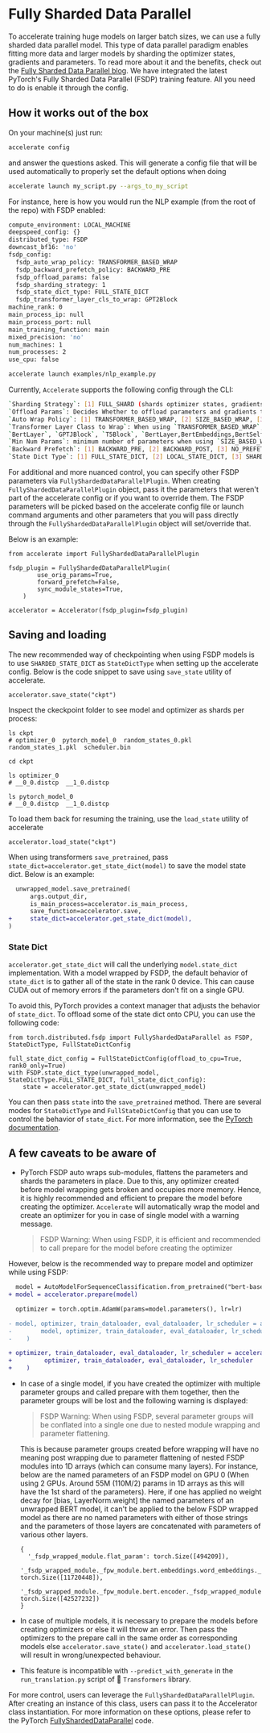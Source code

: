 <!--Copyright 2022 The HuggingFace Team. All rights reserved.

Licensed under the Apache License, Version 2.0 (the "License"); you may not use this file except in compliance with
the License. You may obtain a copy of the License at

http://www.apache.org/licenses/LICENSE-2.0

Unless required by applicable law or agreed to in writing, software distributed under the License is distributed on
an "AS IS" BASIS, WITHOUT WARRANTIES OR CONDITIONS OF ANY KIND, either express or implied. See the License for the
specific language governing permissions and limitations under the License.
-->

# Fully Sharded Data Parallel

To accelerate training huge models on larger batch sizes, we can use a fully sharded data parallel model.
This type of data parallel paradigm enables fitting more data and larger models by sharding the optimizer states, gradients and parameters.
To read more about it and the benefits, check out the [Fully Sharded Data Parallel blog](https://pytorch.org/blog/introducing-pytorch-fully-sharded-data-parallel-api/).
We have integrated the latest PyTorch's Fully Sharded Data Parallel (FSDP) training feature.
All you need to do is enable it through the config.

## How it works out of the box

On your machine(s) just run:

```bash
accelerate config
```

and answer the questions asked. This will generate a config file that will be used automatically to properly set the
default options when doing

```bash
accelerate launch my_script.py --args_to_my_script
```

For instance, here is how you would run the NLP example (from the root of the repo) with FSDP enabled:

```bash
compute_environment: LOCAL_MACHINE
deepspeed_config: {}
distributed_type: FSDP
downcast_bf16: 'no'
fsdp_config:
  fsdp_auto_wrap_policy: TRANSFORMER_BASED_WRAP
  fsdp_backward_prefetch_policy: BACKWARD_PRE
  fsdp_offload_params: false
  fsdp_sharding_strategy: 1
  fsdp_state_dict_type: FULL_STATE_DICT
  fsdp_transformer_layer_cls_to_wrap: GPT2Block
machine_rank: 0
main_process_ip: null
main_process_port: null
main_training_function: main
mixed_precision: 'no'
num_machines: 1
num_processes: 2
use_cpu: false
```

```bash
accelerate launch examples/nlp_example.py
```

Currently, `Accelerate` supports the following config through the CLI:

```bash
`Sharding Strategy`: [1] FULL_SHARD (shards optimizer states, gradients and parameters), [2] SHARD_GRAD_OP (shards optimizer states and gradients), [3] NO_SHARD
`Offload Params`: Decides Whether to offload parameters and gradients to CPU
`Auto Wrap Policy`: [1] TRANSFORMER_BASED_WRAP, [2] SIZE_BASED_WRAP, [3] NO_WRAP 
`Transformer Layer Class to Wrap`: When using `TRANSFORMER_BASED_WRAP`, user specifies comma-separated string of transformer layer class names (case-sensitive) to wrap ,e.g, 
`BertLayer`, `GPTJBlock`, `T5Block`, `BertLayer,BertEmbeddings,BertSelfOutput`...
`Min Num Params`: minimum number of parameters when using `SIZE_BASED_WRAP`
`Backward Prefetch`: [1] BACKWARD_PRE, [2] BACKWARD_POST, [3] NO_PREFETCH
`State Dict Type`: [1] FULL_STATE_DICT, [2] LOCAL_STATE_DICT, [3] SHARDED_STATE_DICT  
```

For additional and more nuanced control, you can specify other FSDP parameters via `FullyShardedDataParallelPlugin`. 
When creating `FullyShardedDataParallelPlugin` object, pass it the parameters that weren't part of the accelerate config or if you want to override them.
The FSDP parameters will be picked based on the accelerate config file or launch command arguments and other parameters that you will pass directly through the `FullyShardedDataParallelPlugin` object will set/override that.

Below is an example:

```
from accelerate import FullyShardedDataParallelPlugin

fsdp_plugin = FullyShardedDataParallelPlugin(
        use_orig_params=True,
        forward_prefetch=False,
        sync_module_states=True,
    )

accelerator = Accelerator(fsdp_plugin=fsdp_plugin)
```

## Saving and loading

The new recommended way of checkpointing when using FSDP models is to use `SHARDED_STATE_DICT` as `StateDictType` when setting up the accelerate config.
Below is the code snippet to save using `save_state` utility of accelerate.

```
accelerator.save_state("ckpt")
```

Inspect the ckeckpoint folder to see model and optimizer as shards per process:
```
ls ckpt 
# optimizer_0  pytorch_model_0  random_states_0.pkl  random_states_1.pkl  scheduler.bin

cd ckpt

ls optimizer_0
# __0_0.distcp  __1_0.distcp

ls pytorch_model_0
# __0_0.distcp  __1_0.distcp
```

To load them back for resuming the training, use the `load_state` utility of accelerate

```
accelerator.load_state("ckpt")
```

When using transformers `save_pretrained`, pass `state_dict=accelerator.get_state_dict(model)` to save the model state dict. 
  Below is an example:

```diff
  unwrapped_model.save_pretrained(
      args.output_dir,
      is_main_process=accelerator.is_main_process,
      save_function=accelerator.save,
+     state_dict=accelerator.get_state_dict(model),
)
```

### State Dict

`accelerator.get_state_dict` will call the underlying `model.state_dict` implementation.  With a model wrapped by FSDP, the default behavior of `state_dict` is to gather all of the state in the rank 0 device.  This can cause CUDA out of memory errors if the parameters don't fit on a single GPU.

To avoid this, PyTorch provides a context manager that adjusts the behavior of `state_dict`.  To offload some of the state dict onto CPU, you can use the following code:

```
from torch.distributed.fsdp import FullyShardedDataParallel as FSDP, StateDictType, FullStateDictConfig

full_state_dict_config = FullStateDictConfig(offload_to_cpu=True, rank0_only=True)
with FSDP.state_dict_type(unwrapped_model, StateDictType.FULL_STATE_DICT, full_state_dict_config):
    state = accelerator.get_state_dict(unwrapped_model)
```

You can then pass `state` into the `save_pretrained` method.  There are several modes for `StateDictType` and `FullStateDictConfig` that you can use to control the behavior of `state_dict`.  For more information, see the [PyTorch documentation](https://pytorch.org/docs/stable/fsdp.html).

## A few caveats to be aware of

- PyTorch FSDP auto wraps sub-modules, flattens the parameters and shards the parameters in place.
  Due to this, any optimizer created before model wrapping gets broken and occupies more memory.
  Hence, it is highly recommended and efficient to prepare the model before creating the optimizer.
  `Accelerate` will automatically wrap the model and create an optimizer for you in case of single model with a warning message.
  > FSDP Warning: When using FSDP, it is efficient and recommended to call prepare for the model before creating the optimizer

However, below is the recommended way to prepare model and optimizer while using FSDP:

```diff
  model = AutoModelForSequenceClassification.from_pretrained("bert-base-cased", return_dict=True)
+ model = accelerator.prepare(model)

  optimizer = torch.optim.AdamW(params=model.parameters(), lr=lr)

- model, optimizer, train_dataloader, eval_dataloader, lr_scheduler = accelerator.prepare(
-        model, optimizer, train_dataloader, eval_dataloader, lr_scheduler
-    )

+ optimizer, train_dataloader, eval_dataloader, lr_scheduler = accelerator.prepare(
+         optimizer, train_dataloader, eval_dataloader, lr_scheduler
+    )
```

- In case of a single model, if you have created the optimizer with multiple parameter groups and called prepare with them together,
  then the parameter groups will be lost and the following warning is displayed:
  > FSDP Warning: When using FSDP, several parameter groups will be conflated into
  > a single one due to nested module wrapping and parameter flattening.
  
  This is because parameter groups created before wrapping will have no meaning post wrapping due to parameter flattening of nested FSDP modules into 1D arrays (which can consume many layers).
  For instance, below are the named parameters of an FSDP model on GPU 0 (When using 2 GPUs. Around 55M (110M/2) params in 1D arrays as this will have the 1st shard of the parameters). 
  Here, if one has applied no weight decay for [bias, LayerNorm.weight] the named parameters of an unwrapped BERT model, 
  it can't be applied to the below FSDP wrapped model as there are no named parameters with either of those strings and 
  the parameters of those layers are concatenated with parameters of various other layers.
  ```
  {
    '_fsdp_wrapped_module.flat_param': torch.Size([494209]), 
    '_fsdp_wrapped_module._fpw_module.bert.embeddings.word_embeddings._fsdp_wrapped_module.flat_param': torch.Size([11720448]), 
    '_fsdp_wrapped_module._fpw_module.bert.encoder._fsdp_wrapped_module.flat_param': torch.Size([42527232])
  }
  ```


- In case of multiple models, it is necessary to prepare the models before creating optimizers or else it will throw an error. 
Then pass the optimizers to the prepare call in the same order as corresponding models else `accelerator.save_state()` and `accelerator.load_state()` will result in wrong/unexpected behaviour.
- This feature is incompatible with `--predict_with_generate` in the `run_translation.py` script of 🤗 `Transformers` library.

For more control, users can leverage the `FullyShardedDataParallelPlugin`. After creating an instance of this class, users can pass it to the Accelerator class instantiation.
For more information on these options, please refer to the PyTorch [FullyShardedDataParallel](https://github.com/pytorch/pytorch/blob/0df2e863fbd5993a7b9e652910792bd21a516ff3/torch/distributed/fsdp/fully_sharded_data_parallel.py#L236) code.
